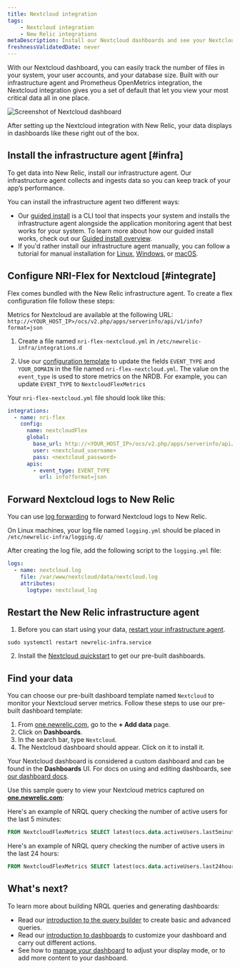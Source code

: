 ```yaml
---
title: Nextcloud integration
tags:
    - Nextcloud integration
    - New Relic integrations
metaDescription: Install our Nextcloud dashboards and see your Nextcloud performance data in New Relic.
freshnessValidatedDate: never
---
```




With our Nextcloud dashboard, you can easily track the number of files in your system, your user accounts, and your database size. Built with our infrastructure agent and Prometheus OpenMetrics integration, the Nextcloud integration gives you a set of default <InlinePopover type="dashboards" /> that let you view your most critical data all in one place. 

<img
    title="Screenshot of Nextcloud dashboard"
    src={infrastructureNextcloudIntegration}
/>

<figcaption>
After setting up the Nextcloud integration with New Relic, your data displays in dashboards like these right out of the box. 
</figcaption>

## Install the infrastructure agent [#infra]

To get data into New Relic, install our infrastructure agent. Our infrastructure agent collects and ingests data so you can keep track of your app’s performance.

You can install the infrastructure agent two different ways: 

* Our [guided install](https://one.newrelic.com/nr1-core?state=4f81feab-35f7-e97e-9903-52510f8542bd) is a CLI tool that inspects your system and installs the infrastructure agent alongside the application monitoring agent that best works for your system. To learn more about how our guided install works, check out our [Guided install overview](/docs/infrastructure/host-integrations/installation/new-relic-guided-install-overview). 
* If you'd rather install our infrastructure agent manually, you can follow a tutorial for manual installation for [Linux](/docs/infrastructure/install-infrastructure-agent/linux-installation/install-infrastructure-monitoring-agent-linux), [Windows](/docs/infrastructure/install-infrastructure-agent/windows-installation/install-infrastructure-monitoring-agent-windows/), or [macOS](/docs/infrastructure/install-infrastructure-agent/macos-installation/install-infrastructure-monitoring-agent-macos/). 

## Configure NRI-Flex for Nextcloud [#integrate]

Flex comes bundled with the New Relic infrastructure agent. To create a flex configuration file follow these steps:

Metrics for Nextcloud are available at the following URL: `http://<YOUR_HOST_IP>/ocs/v2.php/apps/serverinfo/api/v1/info?format=json`

1. Create a file named `nri-flex-nextcloud.yml` in `/etc/newrelic-infra/integrations.d`

2. Use our [configuration template](https://github.com/newrelic/nri-flex/blob/master/examples/json-read-cmd-example.yml) to update the fields `EVENT_TYPE` and `YOUR_DOMAIN` in the file named `nri-flex-nextcloud.yml`. The value on the `event_type` is used to store metrics on the NRDB. For example, you can update `EVENT_TYPE` to `NextcloudFlexMetrics`

Your `nri-flex-nextcloud.yml` file should look like this:

  ```yml
  integrations:
    - name: nri-flex
      config:
        name: nextcloudFlex
        global:
          base_url: http://<YOUR_HOST_IP>/ocs/v2.php/apps/serverinfo/api/v1/
          user: <nextcloud_username>
          pass: <nextcloud_password>
        apis:
          - event_type: EVENT_TYPE
            url: info?format=json
  ```

## Forward Nextcloud logs to New Relic

You can use [log forwarding](/docs/logs/forward-logs/forward-your-logs-using-infrastructure-agent/) to forward Nextcloud logs to New Relic.

On Linux machines, your log file named `logging.yml` should be placed in `/etc/newrelic-infra/logging.d/`

After creating the log file, add the following script to the `logging.yml` file:

```yml
logs:
  - name: nextcloud.log
    file: /var/www/nextcloud/data/nextcloud.log
    attributes:
      logtype: nextcloud_log
```

## Restart the New Relic infrastructure agent

1. Before you can start using your data, [restart your infrastructure agent](/docs/infrastructure/install-infrastructure-agent/manage-your-agent/start-stop-restart-infrastructure-agent/).

```shell
sudo systemctl restart newrelic-infra.service
```
2. Install the [Nextcloud quickstart](https://newrelic.com/instant-observability/nextcloud) to get our pre-built dashboards.

##  Find your data

You can choose our pre-built dashboard template named `Nextcloud` to monitor your Nextcloud server metrics. Follow these steps to use our pre-built dashboard template:

1. From [one.newrelic.com](https://one.newrelic.com), go to the **+ Add data** page. 
2. Click on **Dashboards**.
3. In the search bar, type `Nextcloud`. 
4. The Nextcloud dashboard should appear. Click on it to install it.

Your Nextcloud dashboard is considered a custom dashboard and can be found in the **Dashboards** UI. For docs on using and editing dashboards, see [our dashboard docs](/docs/query-your-data/explore-query-data/dashboards/introduction-dashboards).

Use this sample query to view your Nextcloud metrics captured on **[one.newrelic.com](https://one.newrelic.com/all-capabilities)**:

Here's an example of NRQL query checking the number of active users for the last 5 minutes:
  ```sql
  FROM NextcloudFlexMetrics SELECT latest(ocs.data.activeUsers.last5minutes)
  ```

Here's an example of NRQL query checking the number of active users in the last 24 hours:
  ```sql
  FROM NextcloudFlexMetrics SELECT latest(ocs.data.activeUsers.last24hours)
  ```

## What's next?

To learn more about building NRQL queries and generating dashboards:

* Read our [introduction to the query builder](/docs/query-your-data/explore-query-data/query-builder/introduction-query-builder) to create basic and advanced queries.
* Read our [introduction to dashboards](/docs/query-your-data/explore-query-data/dashboards/introduction-dashboards) to customize your dashboard and carry out different actions.
* See how to [manage your dashboard](/docs/query-your-data/explore-query-data/dashboards/manage-your-dashboard) to adjust your <InlinePopover type="dashboards" /> display mode, or to add more content to your dashboard. 
